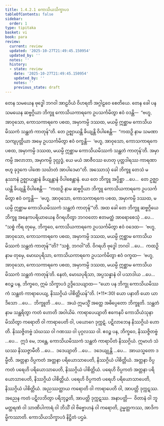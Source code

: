```yaml
---
title: 1.4.2.1 ကောသိယသိက္ခာပဒ
tableOfContents: false
sidebar:
  order: 1
type: tipitaka
basket: vi
book: para
review:
  current: review
  updated: '2025-10-27T21:49:45.150954'
  updated_by: ''
  notes: ''
  history:
  - state: review
    date: '2025-10-27T21:49:45.150954'
    updated_by: ''
    notes: ''
    previous_state: draft
---
```



<ReviewStatus review={frontmatter.review} showDetails={true} />

<HypothesisAnnotation frontmatter={frontmatter} />

<DynamicBreadcrumb />

<Division number="542" book="para" e="ch" v="1" p="328">

<Paragraph number="2098" book="para">
တေန သမယေန ဗုဒ္ဓေါ ဘဂဝါ အာဠဝိယံ ဝိဟရတိ အဂ္ဂါဠဝေ စေတိယေ. တေန ခေါ ပန သမယေန ဆဗ္ဗဂ္ဂိယာ ဘိက္ခူ ကောသိယကာရကေ ဥပသင်္ကမိတွာ ဧဝံ ဝဒန္တိ—  “ဗဟူ, အာဝုသော, ကောသကာရကေ ပစထ, အမှာကမ္ပိ ဒဿထ, မယမ္ပိ ဣစ္ဆာမ ကောသိယမိဿကံ သန္ထတံ ကာတုန်”တိ. တေ ဥဇ္ဈာယန္တိ ခိယျန္တိ ဝိပါစေန္တိ—  “ကထဉှိ နာမ သမဏာ သကျပုတ္တိယာ အမှေ ဥပသင်္ကမိတွာ ဧဝံ ဝက္ခန္တိ—  ‘ဗဟူ, အာဝုသော, ကောသကာရကေ ပစထ, အမှာကမ္ပိ ဒဿထ, မယမ္ပိ ဣစ္ဆာမ ကောသိယမိဿကံ သန္ထတံ ကာတုန်’တိ. အမှာကမ္ပိ အလာဘာ, အမှာကမ္ပိ ဒုလ္လဒ္ဓံ, ယေ မယံ အာဇီဝဿ ဟေတု ပုတ္တဒါရဿ ကာရဏာ ဗဟူ ခုဒ္ဒကေ ပါဏေ သင်္ဃာတံ အာပါဒေမာ”တိ.
</Paragraph>

<Paragraph number="2099" book="para">
အဿောသုံ ခေါ ဘိက္ခူ တေသံ မနုဿာနံ ဥဇ္ဈာယန္တာနံ ခိယျန္တာနံ ဝိပါစေန္တာနံ. ယေ တေ ဘိက္ခူ အပ္ပိစ္ဆာ …ပေ…  တေ ဥဇ္ဈာယန္တိ ခိယျန္တိ ဝိပါစေန္တိ—  “ကထဉှိ နာမ ဆဗ္ဗဂ္ဂိယာ ဘိက္ခူ ကောသိယကာရကေ ဥပသင်္ကမိတွာ ဧဝံ ဝက္ခန္တိ—  ‘ဗဟူ, အာဝုသော, ကောသကာရကေ ပစထ, အမှာကမ္ပိ ဒဿထ, မယမ္ပိ ဣစ္ဆာမ ကောသိယမိဿကံ သန္ထတံ ကာတုန်’”တိ.
</Paragraph>

<Paragraph number="2100" book="para">
အထ ခေါ တေ ဘိက္ခူ ဆဗ္ဗဂ္ဂိယေ ဘိက္ခူ အနေကပရိယာယေန ဝိဂရဟိတွာ ဘဂဝတော ဧတမတ္ထံ အာရောစေသုံ …ပေ…  “သစ္စံ ကိရ တုမှေ, ဘိက္ခဝေ, ကောသိယကာရကေ ဥပသင်္ကမိတွာ ဧဝံ ဝဒေထ—  ‘ဗဟူ, အာဝုသော, ကောသကာရကေ ပစထ, အမှာကမ္ပိ ဒဿထ, မယမ္ပိ ဣစ္ဆာမ ကောသိယမိဿကံ သန္ထတံ ကာတုန်’”တိ? “သစ္စံ, ဘဂဝါ”တိ. ဝိဂရဟိ ဗုဒ္ဓေါ ဘဂဝါ …ပေ…  ကထဉှိ နာမ တုမှေ, မောဃပုရိသာ, ကောသိယကာရကေ ဥပသင်္ကမိတွာ ဧဝံ ဝက္ခထ—  ‘ဗဟူ, အာဝုသော, ကောသကာရကေ ပစထ, အမှာကမ္ပိ ဒဿထ, မယမ္ပိ ဣစ္ဆာမ ကောသိယမိဿကံ သန္ထတံ ကာတုန်’တိ. နေတံ, မောဃပုရိသာ, အပ္ပသန္နာနံ ဝါ ပသာဒါယ …ပေ…  ဧဝဉ္စ ပန, ဘိက္ခဝေ, ဣမံ သိက္ခာပဒံ ဥဒ္ဒိသေယျာထ—
</Paragraph>

</Division>
<Division number="543" book="para" e="ch" v="1" p="329">

<Paragraph number="2101" book="para">
<Emphasis>“ယော ပန ဘိက္ခု ကောသိယမိဿကံ သန္ထတံ ကာရာပေယျ, နိဿဂ္ဂိယံ ပါစိတ္တိယန်”</Emphasis>တိ. (*11*:<Emphasis>30</Emphasis>)
</Paragraph>

</Division>
<Division number="544" book="para" e="ch" v="1" p="329">

<Paragraph number="2102" book="para">
<Emphasis>ယော ပနာ</Emphasis>တိ ယော ယာဒိသော …ပေ…  <Emphasis>ဘိက္ခူ</Emphasis>တိ …ပေ…  အယံ ဣမသ္မိံ အတ္ထေ အဓိပ္ပေတော ဘိက္ခူတိ.
</Paragraph>

<Paragraph number="2103" book="para">
<Emphasis>သန္ထတံ</Emphasis> နာမ သန္ထရိတွာ ကတံ ဟောတိ အဝါယိမံ.
</Paragraph>

<Paragraph number="2104" book="para">
<Emphasis>ကာရာပေယျာ</Emphasis>တိ ဧကေနပိ ကောသိယံသုနာ မိဿိတွာ ကရောတိ ဝါ ကာရာပေတိ ဝါ, ပယောဂေ ဒုက္ကဋံ. ပဋိလာဘေန နိဿဂ္ဂိယံ ဟောတိ. နိဿဇ္ဇိတဗ္ဗံ သံဃဿ ဝါ ဂဏဿ ဝါ ပုဂ္ဂလဿ ဝါ. ဧဝဉ္စ ပန, ဘိက္ခဝေ, နိဿဇ္ဇိတဗ္ဗံ …ပေ…  ဣဒံ မေ, ဘန္တေ, ကောသိယမိဿကံ သန္ထတံ ကာရာပိတံ နိဿဂ္ဂိယံ. ဣမာဟံ သံဃဿ နိဿဇ္ဇာမီတိ …ပေ…  ဒဒေယျာတိ …ပေ…  ဒဒေယျုန္တိ …ပေ…  အာယသ္မတော ဒမ္မီတိ.
</Paragraph>

</Division>
<Division number="545" book="para" e="ch" v="1" p="329">

<Paragraph number="2105" book="para">
အတ္တနာ ဝိပ္ပကတံ အတ္တနာ ပရိယောသာပေတိ, နိဿဂ္ဂိယံ ပါစိတ္တိယံ. အတ္တနာ ဝိပ္ပကတံ ပရေဟိ ပရိယောသာပေတိ, နိဿဂ္ဂိယံ ပါစိတ္တိယံ. ပရေဟိ ဝိပ္ပကတံ အတ္တနာ ပရိယောသာပေတိ, နိဿဂ္ဂိယံ ပါစိတ္တိယံ. ပရေဟိ ဝိပ္ပကတံ ပရေဟိ ပရိယောသာပေတိ, နိဿဂ္ဂိယံ ပါစိတ္တိယံ.
</Paragraph>

<Paragraph number="2106" book="para">
အညဿတ္ထာယ ကရောတိ ဝါ ကာရာပေတိ ဝါ, အာပတ္တိ ဒုက္ကဋဿ. အညေန ကတံ ပဋိလဘိတွာ ပရိဘုဉ္ဇတိ, အာပတ္တိ ဒုက္ကဋဿ.
</Paragraph>

</Division>
<Division number="546" book="para" e="ch" v="1" p="330">

<Paragraph number="2107" book="para">
အနာပတ္တိ—  ဝိတာနံ ဝါ ဘူမတ္ထရဏံ ဝါ သာဏိပါကာရံ ဝါ ဘိသိံ ဝါ ဗိဗ္ဗောဟနံ ဝါ ကရောတိ, ဥမ္မတ္တကဿ, အာဒိကမ္မိကဿာတိ.

</Paragraph>
</Division>

<Paragraph number="2108" type="center" book="para">
ကောသိယသိက္ခာပဒံ နိဋ္ဌိတံ ပဌမံ.
</Paragraph>